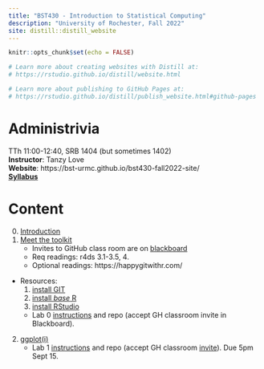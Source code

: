 ```yaml
---
title: "BST430 - Introduction to Statistical Computing"
description: "University of Rochester, Fall 2022"
site: distill::distill_website
---
```


```r
knitr::opts_chunk$set(echo = FALSE)

# Learn more about creating websites with Distill at:
# https://rstudio.github.io/distill/website.html

# Learn more about publishing to GitHub Pages at:
# https://rstudio.github.io/distill/publish_website.html#github-pages

```

# Administrivia

TTh 11:00-12:40, SRB 1404 (but sometimes 1402)
<br>
**Instructor**: Tanzy Love
<br>
**Website**: https://bst-urmc.github.io/bst430-fall2022-site/
<br>
[**Syllabus**](static/syllabus430-2022.pdf)

# Content

0. [Introduction](lecture/l00-intro.html)
1. [Meet the toolkit](lecture/l01-meet-toolkit.html)
    * Invites to GitHub class room are on [blackboard](https://learn.rochester.edu)
    * Req readings: r4ds 3.1-3.5, 4. 
    * Optional readings: https://happygitwithr.com/
* Resources: 
    1. [install GIT](https://happygitwithr.com/install-git.html)
    2. [install *base* R](https://cran.r-project.org/)
    3. [install RStudio](https://www.rstudio.com/products/rstudio/download/#download)
    * Lab 0 [instructions](hw_lab_instruction/lab00-hello-class.html) and repo (accept GH classroom invite in Blackboard).
2. [ggplot(i)](lecture/l02-ggplot2-i.html)
    * Lab 1 [instructions](hw_lab_instruction/lab01-hello-r.html) and repo (accept GH classroom [invite](https://classroom.github.com/a/Zqu2rV6v)). Due 5pm Sept 15.
<!-- 3.  [dplyr(i)](lecture/l03-transform-dplyr-i.html) -->
<!--     * Continue working on lab 1 -->
<!-- 4.  [Data types in R](lecture/l04-data-types.html). Finish dplyr(i) lecture. -->
<!--     * HW 1 assigned.  [instructions](hw_lab_instruction/hw-01-airbnb/hw-01-airbnb.html) and repo (accept GH classroom invite).  Due 5pm EDT, Sept 13. -->
<!-- 5.  [Reshaping and combining data frames](lecture/l05a-reshape-merge.html). Finish data types lecture. -->
<!--     *  [Lab 2](hw_lab_instruction/lab02-merge-conflict/lab02-merge-conflict.html). You will need to accept an invitation as before. -->
<!-- 6.  Finish L5a. -->
<!--     *  [Lab 3](hw_lab_instruction/lab03-laquinta-uno/lab03-laquinta-uno.html).  To be completed in same group as lab 2. -->
<!-- 7.  [dplyr(ii)](lecture/l05b-advanced-dplyr.html), [styleguide](lecture/l06-style.html) -->
<!--     *  [Lab 4](hw_lab_instruction/lab04-laquinta-dos/lab04-laquinta-dos.html).  New groups! -->
<!-- 8.  [Factors and dates](lecture/l07-factors-dates.html) -->
<!--     *  [HW 2](hw_lab_instruction/hw02-accidents/hw02-accidents.html) assigned. -->
<!-- 9.  Effective data visualization [video](https://youtu.be/ZrifrBvFWgg) and [slides](https://rstudio-education.github.io/datascience-box/course-materials/slides/u2-d14-effective-dataviz/u2-d14-effective-dataviz.html#1),  [rstudio.cloud project](https://rstudio.cloud/spaces/162296/project/2929636) and [quiz](https://docs.google.com/forms/d/e/1FAIpQLSdHAZGSFmErFF0FnZNRgbrxOPfcjFAQsjNA2Xlj-SdsOnWyqw/viewform?usp=sf_link). -->
<!--     * Continue working on lab 4. -->
<!-- 10. [Data from files](lecture/l09-data-from-files.html) -->
<!--     *  [Lab 5 assigned](hw_lab_instruction/lab05-sadplots/lab05-sadplots.html) -->
<!-- 11. Work on lab 5. -->
<!-- 12. [Text processing](lecture/l10-text.html) -->
<!--     *  Discuss lab 5.  [HW 3 assigned](hw_lab_instruction/hw03-fatal-geography/hw03-fatal-geography.html). -->
<!--     *  Reading: [r4ds chapter 14](https://r4ds.had.co.nz/strings.html) -->
<!-- 13. Continue L10. -->
<!-- 14. [Matrices, indexing, linear algebra](lecture/l11-linear-algebra-indexing.html) -->
<!--     * [Lab 6](hw_lab_instruction/lab06-covid-times/lab06-covid-times.html) assigned. -->
<!-- 15.  Continue with matrices / linear algebra and Lab 6. -->
<!-- 16.  [Functions i](lecture/l12-functions.html), continue to work on lab6. -->
<!-- 17.  [Functions ii and iteration](lecture/l13-functions-ii.html).  [HW04](hw_lab_instruction/hw04-wrangle-r/hw04-wrangle-r.html) (Due 5PM Nov 5) -->
<!-- 18.  [Knitr tricks and debugging](lecture/l14-debugging.html).  [Lab 07](hw_lab_instruction/lab07-generative-art/lab07-generative-art.html) due 5PM Nov 12.  [Lab 07 notes](lecture/lab07-art-notes.html). -->
<!-- 19.  [Linear models](lecture/l15-linear-models.html) -->
<!-- 20.  [Multivariate linear models](lecture/l16-multivariate-lm.html) -->
<!-- 21.  [Prediction and logistic regression](lecture/l17-prediction-logistic.html) -->
<!--      * [HW5](hw_lab_instruction/hw05-modeling-gss/hw-05-modeling-gss.html) due 24 Nov. -->
<!--22.  Resampling and hypothesis testing-->
